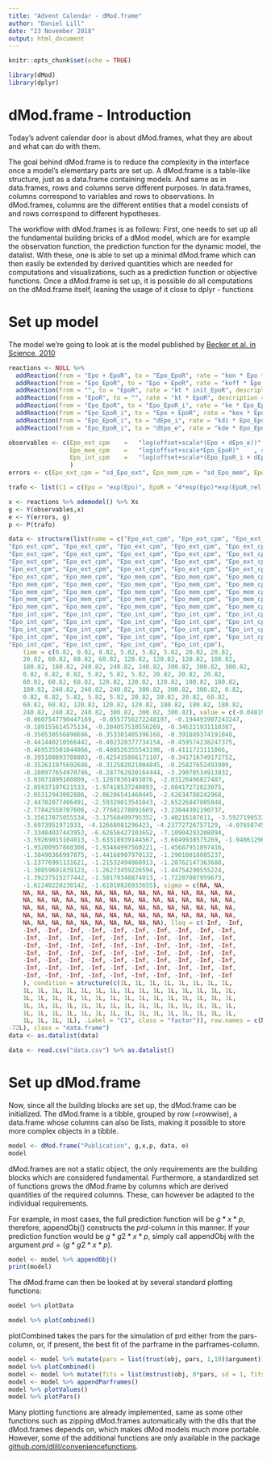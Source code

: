```yaml
---
title: "Advent Calendar - dMod.frame"
author: "Daniel Lill"
date: "23 November 2018"
output: html_document
---
```


```r
knitr::opts_chunk$set(echo = TRUE)
```

```r
library(dMod)
library(dplyr)
```



# dMod.frame - Introduction

Today's advent calendar door is about dMod.frames, what they are about and what can do with them. 

The goal behind dMod.frame is to reduce the complexity in the interface once a model's elementary parts are set up.
A dMod.frame is a table-like structure, just as a data.frame containing models. And same as in data.frames, rows and columns
serve different purposes. 
In data.frames, columns correspond to variables and rows to observations. In dMod.frames, columns are the different entities
that a model consists of and rows correspond to different hypotheses.

The workflow with dMod.frames is as follows:
First, one needs to set up all the fundamental building bricks of a dMod model, which are for example the 
observation function, the prediction function for the dynamic model, the datalist.
With these, one is able to set up a minimal dMod.frame which can then easily be extended by derived quantities 
which are needed for computations and visualizations, such as a prediction function or objective functions.
Once a dMod.frame is set up, it is possible do all computations on the dMod.frame itself, leaning the usage of it close to
dplyr - functions

# Set up model

The model we're going to look at is the model published by [Becker et al. in Science, 2010](http://science.sciencemag.org/content/328/5984/1404)
```r
reactions <- NULL %>% 
  addReaction(from = "Epo + EpoR", to = "Epo_EpoR", rate = "kon * Epo * EpoR", description = "1") %>% 
  addReaction(from = "Epo_EpoR", to = "Epo + EpoR", rate = "koff * Epo_EpoR", description = "2") %>% 
  addReaction(from = "", to = "EpoR", rate = "kt * init_EpoR", description = "3") %>% 
  addReaction(from = "EpoR", to = "", rate = "kt * EpoR", description = "4") %>% 
  addReaction(from = "Epo_EpoR", to = "Epo_EpoR_i", rate = "ke * Epo_EpoR", description = "5") %>% 
  addReaction(from = "Epo_EpoR_i", to = "Epo + EpoR", rate = "kex * Epo_EpoR_i", description = "6") %>% 
  addReaction(from = "Epo_EpoR_i", to = "dEpo_i", rate = "kdi * Epo_EpoR_i", description = "7") %>% 
  addReaction(from = "Epo_EpoR_i", to = "dEpo_e", rate = "kde * Epo_EpoR_i", description = "8") %>% {.}

observables <- c(Epo_ext_cpm	=	"log(offset+scale*(Epo + dEpo_e))"	, # 1
                 Epo_mem_cpm	=	"log(offset+scale*Epo_EpoR)"	, # 2
                 Epo_int_cpm	=	"log(offset+scale*(Epo_EpoR_i + dEpo_i))"	  # 3 
                 )
errors <- c(Epo_ext_cpm = "sd_Epo_ext", Epo_mem_cpm = "sd_Epo_mem", Epo_int_cpm = "sd_Epo_int")	

trafo <- list(C1 = c(Epo = "exp(Epo)", EpoR = "4*exp(Epo)*exp(EpoR_rel)", Epo_EpoR = "0", Epo_EpoR_i = "0", dEpo_i = "0", dEpo_e = "0", kon = "exp(kon)/exp(Epo)", koff = "exp(koff)", kex = "exp(kex)", kt = "exp(kt)", init_EpoR = "exp(init_EopR)", ke = "exp(ke)", kdi = "exp(kdi)", kde = "exp(kde)", offset = "exp(offset)", scale = "exp(scale)/exp(Epo)", sd_Epo_ext = "exp(sd_Epo_ext)", sd_Epo_mem = "exp(sd_Epo_mem)", sd_Epo_int = "exp(sd_Epo_int)"))

```

```r
x <- reactions %>% odemodel() %>% Xs
g <- Y(observables,x)
e <- Y(errors, g)
p <- P(trafo)
```

```r
data <- structure(list(name = c("Epo_ext_cpm", "Epo_ext_cpm", "Epo_ext_cpm", 
"Epo_ext_cpm", "Epo_ext_cpm", "Epo_ext_cpm", "Epo_ext_cpm", "Epo_ext_cpm", 
"Epo_ext_cpm", "Epo_ext_cpm", "Epo_ext_cpm", "Epo_ext_cpm", "Epo_ext_cpm", 
"Epo_ext_cpm", "Epo_ext_cpm", "Epo_ext_cpm", "Epo_ext_cpm", "Epo_ext_cpm", 
"Epo_ext_cpm", "Epo_ext_cpm", "Epo_ext_cpm", "Epo_ext_cpm", "Epo_ext_cpm", 
"Epo_ext_cpm", "Epo_mem_cpm", "Epo_mem_cpm", "Epo_mem_cpm", "Epo_mem_cpm", 
"Epo_mem_cpm", "Epo_mem_cpm", "Epo_mem_cpm", "Epo_mem_cpm", "Epo_mem_cpm", 
"Epo_mem_cpm", "Epo_mem_cpm", "Epo_mem_cpm", "Epo_mem_cpm", "Epo_mem_cpm", 
"Epo_mem_cpm", "Epo_mem_cpm", "Epo_mem_cpm", "Epo_mem_cpm", "Epo_mem_cpm", 
"Epo_mem_cpm", "Epo_mem_cpm", "Epo_mem_cpm", "Epo_mem_cpm", "Epo_mem_cpm", 
"Epo_int_cpm", "Epo_int_cpm", "Epo_int_cpm", "Epo_int_cpm", "Epo_int_cpm", 
"Epo_int_cpm", "Epo_int_cpm", "Epo_int_cpm", "Epo_int_cpm", "Epo_int_cpm", 
"Epo_int_cpm", "Epo_int_cpm", "Epo_int_cpm", "Epo_int_cpm", "Epo_int_cpm", 
"Epo_int_cpm", "Epo_int_cpm", "Epo_int_cpm", "Epo_int_cpm", "Epo_int_cpm", 
"Epo_int_cpm", "Epo_int_cpm", "Epo_int_cpm", "Epo_int_cpm"), 
    time = c(0.82, 0.82, 0.82, 5.82, 5.82, 5.82, 20.82, 20.82, 
    20.82, 60.82, 60.82, 60.82, 120.82, 120.82, 120.82, 180.82, 
    180.82, 180.82, 240.82, 240.82, 240.82, 300.82, 300.82, 300.82, 
    0.82, 0.82, 0.82, 5.82, 5.82, 5.82, 20.82, 20.82, 20.82, 
    60.82, 60.82, 60.82, 120.82, 120.82, 120.82, 180.82, 180.82, 
    180.82, 240.82, 240.82, 240.82, 300.82, 300.82, 300.82, 0.82, 
    0.82, 0.82, 5.82, 5.82, 5.82, 20.82, 20.82, 20.82, 60.82, 
    60.82, 60.82, 120.82, 120.82, 120.82, 180.82, 180.82, 180.82, 
    240.82, 240.82, 240.82, 300.82, 300.82, 300.82), value = c(-0.0481972297473368, 
    -0.0607547790447169, -0.0557756272248197, -0.194493907243247, 
    -0.189155614575134, -0.204057510556269, -0.346221931110387, 
    -0.350530556898696, -0.353301405396168, -0.391889374191048, 
    -0.441440210566442, -0.402328377734154, -0.459574238247375, 
    -0.469535501844866, -0.480526355543198, -0.4111723111066, 
    -0.395100893788803, -0.425435866171107, -0.341716749172752, 
    -0.352611975692686, -0.312582021004845, -0.25827652493909, 
    -0.280977654970786, -0.287762920164444, -3.29070534913832, 
    -3.03071899100809, -3.12870301493076, -2.03120496827487, 
    -2.05937107621533, -1.97418537240893, -2.08417272823075, 
    -2.05312943002886, -2.06286541460445, -2.62634788242968, 
    -2.44702077406491, -2.59329013541043, -2.65226847805848, 
    -2.77842550707606, -2.77601278891669, -3.23844302190737, 
    -3.35617875055534, -3.17568499795352, -3.40216187611, -3.59271905338957, 
    -3.6973951971933, -4.12668081296423, -4.23772726757129, -4.07650745136924, 
    -7.33404037443953, -6.62656427103652, -7.10904293208094, 
    -3.59269015104013, -3.63318939144567, -3.6049938575269, -1.94861296416088, 
    -1.95200957860308, -1.93484997560221, -1.45687951897416, 
    -1.38490366997875, -1.44168907970132, -1.29010018085237, 
    -1.23776991131621, -1.21532494860913, -1.28762147363688, 
    -1.30859691839123, -1.26273459226594, -1.44754290555224, 
    -1.39237515277442, -1.50179340874013, -1.72287007959673, 
    -1.62240220230142, -1.61010826933655), sigma = c(NA, NA, 
    NA, NA, NA, NA, NA, NA, NA, NA, NA, NA, NA, NA, NA, NA, NA, 
    NA, NA, NA, NA, NA, NA, NA, NA, NA, NA, NA, NA, NA, NA, NA, 
    NA, NA, NA, NA, NA, NA, NA, NA, NA, NA, NA, NA, NA, NA, NA, 
    NA, NA, NA, NA, NA, NA, NA, NA, NA, NA, NA, NA, NA, NA, NA, 
    NA, NA, NA, NA, NA, NA, NA, NA, NA, NA), lloq = c(-Inf, -Inf, 
    -Inf, -Inf, -Inf, -Inf, -Inf, -Inf, -Inf, -Inf, -Inf, -Inf, 
    -Inf, -Inf, -Inf, -Inf, -Inf, -Inf, -Inf, -Inf, -Inf, -Inf, 
    -Inf, -Inf, -Inf, -Inf, -Inf, -Inf, -Inf, -Inf, -Inf, -Inf, 
    -Inf, -Inf, -Inf, -Inf, -Inf, -Inf, -Inf, -Inf, -Inf, -Inf, 
    -Inf, -Inf, -Inf, -Inf, -Inf, -Inf, -Inf, -Inf, -Inf, -Inf, 
    -Inf, -Inf, -Inf, -Inf, -Inf, -Inf, -Inf, -Inf, -Inf, -Inf, 
    -Inf, -Inf, -Inf, -Inf, -Inf, -Inf, -Inf, -Inf, -Inf, -Inf
    ), condition = structure(c(1L, 1L, 1L, 1L, 1L, 1L, 1L, 1L, 
    1L, 1L, 1L, 1L, 1L, 1L, 1L, 1L, 1L, 1L, 1L, 1L, 1L, 1L, 1L, 
    1L, 1L, 1L, 1L, 1L, 1L, 1L, 1L, 1L, 1L, 1L, 1L, 1L, 1L, 1L, 
    1L, 1L, 1L, 1L, 1L, 1L, 1L, 1L, 1L, 1L, 1L, 1L, 1L, 1L, 1L, 
    1L, 1L, 1L, 1L, 1L, 1L, 1L, 1L, 1L, 1L, 1L, 1L, 1L, 1L, 1L, 
    1L, 1L, 1L, 1L), .Label = "C1", class = "factor")), row.names = c(NA, 
-72L), class = "data.frame")
data <- as.datalist(data)
```

```r
data <- read.csv("data.csv") %>% as.datalist()
```

# Set up dMod.frame

Now, since all the building blocks are set up, the dMod.frame can be initialized.
The dMod.frame is a tibble, grouped by row (=rowwise), a data.frame whose columns can also be lists, making it possible to store more complex objects in a tibble.

```r
model <- dMod.frame("Publication", g,x,p, data, e)
model
```

dMod.frames are not a static object, the only requirements are the building blocks which are considered fundamental. 
Furthermore, a standardized set of functions grows the dMod.frame by columns which are derived quantities of the required columns. These, can however be adapted to the individual requirements.

For example, in most cases, the full prediction function will be $g*x*p$, therefore, appendObj() constructs the $prd$-column in this manner. If your prediction function would be $g*g2*x*p$, simply call appendObj with the argument $prd = (g*g2*x*p)$.


```r
model <- model %>% appendObj()
print(model)

```

The dMod.frame can then be looked at by several standard plotting functions:
```r
model %>% plotData

model %>% plotCombined()
```

plotCombined takes the pars for the simulation of prd either from the pars-column, or, if present, the best fit of the parframe in the parframes-column.
```r
model <- model %>% mutate(pars = list(trust(obj, pars, 1,10)$argument))
model %>% plotCombined()
model <- model %>% mutate(fits = list(mstrust(obj, 0*pars, sd = 1, fits = 8, ncores = 4)))
model <- model %>% appendParframes()
model %>% plotValues()
model %>% plotPars()
```


Many plotting functions are already implemented, same as some other functions such as zipping dMod.frames automatically with the dlls that the dMod.frames depends on, which makes dMod models much more portable. 
However, some of the additional functions are only available in the package [github.com/dlill/conveniencefunctions](conveniencefunctions).


























